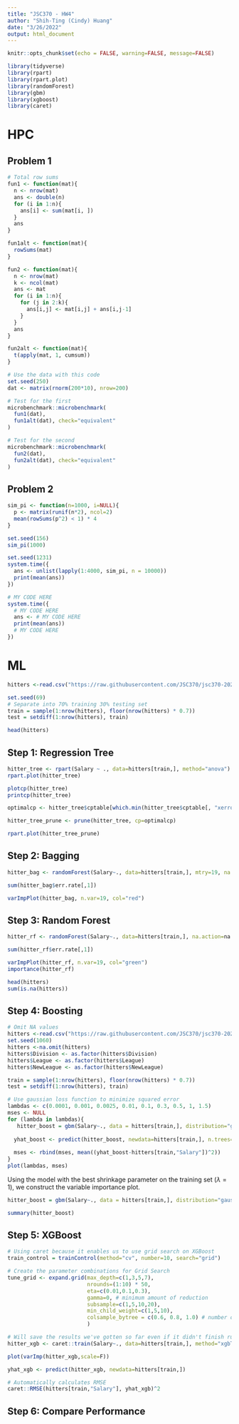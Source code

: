 ```yaml
---
title: "JSC370 - HW4"
author: "Shih-Ting (Cindy) Huang"
date: "3/26/2022"
output: html_document
---
```


```r
knitr::opts_chunk$set(echo = FALSE, warning=FALSE, message=FALSE)
```

```r
library(tidyverse)
library(rpart)
library(rpart.plot)
library(randomForest)
library(gbm)
library(xgboost)
library(caret)
```

# HPC
## Problem 1
```r
# Total row sums
fun1 <- function(mat){
  n <- nrow(mat)
  ans <- double(n)
  for (i in 1:n){
    ans[i] <- sum(mat[i, ])
  }
  ans
}

fun1alt <- function(mat){
  rowSums(mat)
}
```

```r
fun2 <- function(mat){
  n <- nrow(mat)
  k <- ncol(mat)
  ans <- mat
  for (i in 1:n){
    for (j in 2:k){
      ans[i,j] <- mat[i,j] + ans[i,j-1]
    }
  }
  ans
}

fun2alt <- function(mat){
  t(apply(mat, 1, cumsum))
}
```

```r
# Use the data with this code
set.seed(250)
dat <- matrix(rnorm(200*10), nrow=200)

# Test for the first
microbenchmark::microbenchmark(
  fun1(dat),
  fun1alt(dat), check="equivalent"
)

# Test for the second
microbenchmark::microbenchmark(
  fun2(dat),
  fun2alt(dat), check="equivalent"
)
```

## Problem 2
```r
sim_pi <- function(n=1000, i=NULL){
  p <- matrix(runif(n*2), ncol=2)
  mean(rowSums(p^2) < 1) * 4
}

set.seed(156)
sim_pi(1000)
```

```r
set.seed(1231)
system.time({
  ans <- unlist(lapply(1:4000, sim_pi, n = 10000))
  print(mean(ans))
})
```

```r
# MY CODE HERE
system.time({
  # MY CODE HERE
  ans <- # MY CODE HERE
  print(mean(ans))
  # MY CODE HERE
})
```

# ML
```r
hitters <-read.csv("https://raw.githubusercontent.com/JSC370/jsc370-2022/main/data/hitters/hitters.csv")

set.seed(69)
# Separate into 70% training 30% testing set
train = sample(1:nrow(hitters), floor(nrow(hitters) * 0.7))
test = setdiff(1:nrow(hitters), train)
```

```r
head(hitters)
```

## Step 1: Regression Tree
```r
hitter_tree <- rpart(Salary ~ ., data=hitters[train,], method="anova")
rpart.plot(hitter_tree)
```

```r
plotcp(hitter_tree)
printcp(hitter_tree)

optimalcp <- hitter_tree$cptable[which.min(hitter_tree$cptable[, "xerror"]), 'CP']

hitter_tree_prune <- prune(hitter_tree, cp=optimalcp)

rpart.plot(hitter_tree_prune)
```
## Step 2: Bagging
```r
hitter_bag <- randomForest(Salary~., data=hitters[train,], mtry=19, na.action=na.omit)

sum(hitter_bag$err.rate[,1])

varImpPlot(hitter_bag, n.var=19, col="red")
```

## Step 3: Random Forest
```r
hitter_rf <- randomForest(Salary~., data=hitters[train,], na.action=na.omit)

sum(hitter_rf$err.rate[,1])

varImpPlot(hitter_rf, n.var=19, col="green")
importance(hitter_rf)
```

```r
head(hitters)
sum(is.na(hitters))
```

## Step 4: Boosting
```r
# Omit NA values
hitters <-read.csv("https://raw.githubusercontent.com/JSC370/jsc370-2022/main/data/hitters/hitters.csv")
set.seed(1060)
hitters <-na.omit(hitters)
hitters$Division <- as.factor(hitters$Division)
hitters$League <- as.factor(hitters$League)
hitters$NewLeague <- as.factor(hitters$NewLeague)

train = sample(1:nrow(hitters), floor(nrow(hitters) * 0.7))
test = setdiff(1:nrow(hitters), train)

# Use gaussian loss function to minimize squared error
lambdas <- c(0.0001, 0.001, 0.0025, 0.01, 0.1, 0.3, 0.5, 1, 1.5)
mses <- NULL
for (lambda in lambdas){
   hitter_boost = gbm(Salary~., data = hitters[train,], distribution="gaussian", n.trees=5000, shrinkage=lambda)
  
  yhat_boost <- predict(hitter_boost, newdata=hitters[train,], n.trees=1000)
  
  mses <- rbind(mses, mean((yhat_boost-hitters[train,"Salary"])^2))
}
plot(lambdas, mses)
```

Using the model with the best shrinkage parameter on the training set ($\lambda = 1$), we construct the variable importance plot. 

```r
hitter_boost = gbm(Salary~., data = hitters[train,], distribution="gaussian", n.trees=5000, shrinkage=1)

summary(hitter_boost)
```

## Step 5: XGBoost
```r
# Using caret because it enables us to use grid search on XGBoost
train_control = trainControl(method="cv", number=10, search="grid")

# Create the parameter combinations for Grid Search
tune_grid <- expand.grid(max_depth=c(1,3,5,7),
                         nrounds=(1:10) * 50,
                         eta=c(0.01,0.1,0.3),
                         gamma=0, # minimum amount of reduction
                         subsample=c(1,5,10,20),
                         min_child_weight=c(1,5,10),
                         colsample_bytree = c(0.6, 0.8, 1.0) # number of columns that get subsampled
                         )

# Will save the results we've gotten so far even if it didn't finish running
hitter_xgb <- caret::train(Salary~., data=hitters[train,], method="xgbTree",trControl=train_control,tuneGrid=tune_grid)

plot(varImp(hitter_xgb,scale=F))

yhat_xgb <- predict(hitter_xgb, newdata=hitters[train,])

# Automatically calculates RMSE
caret::RMSE(hitters[train,"Salary"], yhat_xgb)^2
```


## Step 6: Compare Performance
```r

```





